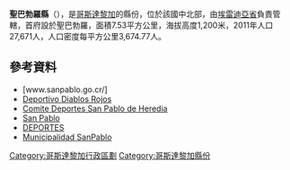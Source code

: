 '''聖巴勃羅縣'''（{{lang-es|Cantón de San Pablo}}），是[[哥斯達黎加|哥斯達黎加]]的縣份，位於該國中北部，由[[埃雷迪亞省|埃雷迪亞省]]負責管轄，首府設於聖巴勃羅，面積7.53平方公里，海拔高度1,200米，2011年人口27,671人，人口密度每平方公里3,674.77人。

==參考資料==
* [www.sanpablo.go.cr/]
* [http://deportivodiablosrojos.blogspot.com/2011/06/deportivo-diablos-rojos.html Deportivo Diablos Rojos] {{Wayback|url=http://deportivodiablosrojos.blogspot.com/2011/06/deportivo-diablos-rojos.html |date=20160305001110 }}
* [https://archive.is/20121210184923/es-es.facebook.com/pages/Comite-Deportes-San-Pablo-de-Heredia/185346838180771 Comite Deportes San Pablo de Heredia]
* [http://www.icoder.go.cr/ent-deportivas/comites-cantonales-de-deporte-y-recreacion/heredia/ccdr-san-pablo/ San Pablo]
* [http://www.diarioextra.com/2011/setiembre/08/deportes06.php DEPORTES]{{dead link|date=2018年1月 |bot=InternetArchiveBot |fix-attempted=yes }}
* [http://www.facebook.com/municipalidad.sanpablo Municipalidad SanPablo] 

{{哥斯達黎加省份}}
[[Category:哥斯達黎加行政區劃|Category:哥斯達黎加行政區劃]]
[[Category:哥斯達黎加縣份|Category:哥斯達黎加縣份]]
